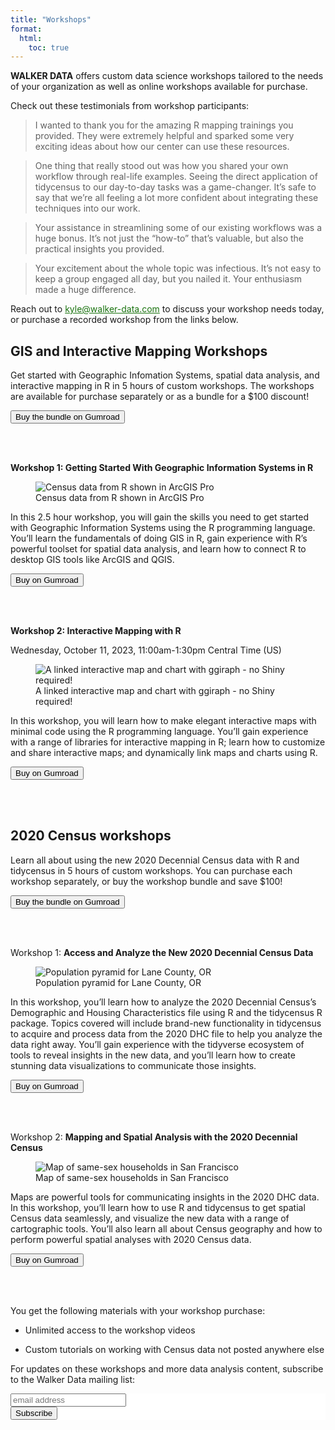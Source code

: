 ```yaml
---
title: "Workshops"
format: 
  html: 
    toc: true
---
```


__WALKER DATA__ offers custom data science workshops tailored to the needs of your organization as well as online workshops available for purchase.  

Check out these testimonials from workshop participants: 

> I wanted to thank you for the amazing R mapping trainings you provided.  They were extremely helpful and sparked some very exciting ideas about how our center can use these resources.

> One thing that really stood out was how you shared your own workflow through real-life examples. Seeing the direct application of tidycensus to our day-to-day tasks was a game-changer. It's safe to say that we're all feeling a lot more confident about integrating these techniques into our work.

> Your assistance in streamlining some of our existing workflows was a huge bonus. It's not just the "how-to" that's valuable, but also the practical insights you provided.

> Your excitement about the whole topic was infectious. It's not easy to keep a group engaged all day, but you nailed it. Your enthusiasm made a huge difference.

Reach out to <kyle@walker-data.com> to discuss your workshop needs today, or purchase a recorded workshop from the links below.  

## GIS and Interactive Mapping Workshops

Get started with Geographic Infomation Systems, spatial data analysis, and interactive mapping in R in 5 hours of custom workshops.  The workshops are available for purchase separately or as a bundle for a $100 discount!

```{=html}
<script src="https://gumroad.com/js/gumroad.js"></script>

<div class="center">
    <a href="https://walkerdata.gumroad.com/l/spatial-workshop-bundle"><button class="custom-button">Buy the bundle on Gumroad</button></a>
</div>
<br/>

```

<br/>


__Workshop 1: Getting Started With Geographic Information Systems in R__

::: {.column-margin}
![Census data from R shown in ArcGIS Pro](img/arcgis.jpeg)
:::

In this 2.5 hour workshop, you will gain the skills you need to get started with Geographic Information Systems using the R programming language. You'll learn the fundamentals of doing GIS in R, gain experience with R's powerful toolset for spatial data analysis, and learn how to connect R to desktop GIS tools like ArcGIS and QGIS.

```{=html}
<div class="center">
    <a href="https://walkerdata.gumroad.com/l/gis_in_r"><button class="custom-button">Buy on Gumroad</button></a>
</div>
<br/>

```

<br/>

__Workshop 2: Interactive Mapping with R__

Wednesday, October 11, 2023, 11:00am-1:30pm Central Time (US)

::: {.column-margin}
![A linked interactive map and chart with ggiraph - no Shiny required!](img/linked_brushing_724.gif)
:::

In this workshop, you will learn how to make elegant interactive maps with minimal code using the R programming language. You'll gain experience with a range of libraries for interactive mapping in R; learn how to customize and share interactive maps; and dynamically link maps and charts using R.


```{=html}
<div class="center">
    <a href="https://walkerdata.gumroad.com/l/interactive-mapping"><button class="custom-button">Buy on Gumroad</button></a>
</div>
<br/>

```

<br/>

## 2020 Census workshops

Learn all about using the new 2020 Decennial Census data with R and tidycensus in 5 hours of custom workshops.  You can purchase each workshop separately, or buy the workshop bundle and save $100!

```{=html}
<div class="center">
    <a href="https://walkerdata.gumroad.com/l/census-workshop-bundle"><button class="custom-button">Buy the bundle on Gumroad</button></a>
</div>
<br/>

```

<br/>

Workshop 1: __Access and Analyze the New 2020 Decennial Census Data__

::: {.column-margin}
![Population pyramid for Lane County, OR](img/image1.png)
:::

In this workshop, you'll learn how to analyze the 2020 Decennial Census's Demographic and Housing Characteristics file using R and the tidycensus R package.  Topics covered will include brand-new functionality in tidycensus to acquire and process data from the 2020 DHC file to help you analyze the data right away.  You'll gain experience with the tidyverse ecosystem of tools to reveal insights in the new data, and you'll learn how to create stunning data visualizations to communicate those insights.  


```{=html}
<div class="center">
    <a href="https://walkerdata.gumroad.com/l/analyze-2020-census"><button class="custom-button">Buy on Gumroad</button></a>
</div>
<br/>

```


<br/>


Workshop 2: __Mapping and Spatial Analysis with the 2020 Decennial Census__

::: {.column-margin}
![Map of same-sex households in San Francisco](img/image2.png)
:::

Maps are powerful tools for communicating insights in the 2020 DHC data.  In this workshop, you'll learn how to use R and tidycensus to get spatial Census data seamlessly, and visualize the new data with a range of cartographic tools.  You'll also learn all about Census geography and how to perform powerful spatial analyses with 2020 Census data.  

```{=html}
<div class="center">
    <a href="https://walkerdata.gumroad.com/l/mapping-2020-census"><button class="custom-button">Buy on Gumroad</button></a>
</div>
<br/>
```

<br/>


You get the following materials with your workshop purchase:

* Unlimited access to the workshop videos

* Custom tutorials on working with Census data not posted anywhere else

For updates on these workshops and more data analysis content, subscribe to the Walker Data mailing list:

```{=html}
<!-- Begin MailChimp Signup Form -->
<link href="https://cdn-images.mailchimp.com/embedcode/slim-10_7.css" rel="stylesheet" type="text/css">
<style type="text/css">
#mc_embed_signup{background:#fff; clear:left; font:14px Helvetica,Arial,sans-serif; }
/* Add your own MailChimp form style overrides in your site stylesheet or in this style block.
We recommend moving this block and the preceding CSS link to the HEAD of your HTML file. */
</style>
<div id="mc_embed_signup">
<form action="https://github.us15.list-manage.com/subscribe/post?u=1829a68a5eda3d301119fdcd6&amp;id=c4a53d2961" method="post" id="mc-embedded-subscribe-form" name="mc-embedded-subscribe-form" class="validate" target="_blank" novalidate>
<div id="mc_embed_signup_scroll">

<input type="email" value="" name="EMAIL" class="email" id="mce-EMAIL" placeholder="email address" required>
<!-- real people should not fill this in and expect good things - do not remove this or risk form bot signups-->
<div style="position: absolute; left: -5000px;" aria-hidden="true"><input type="text" name="b_1829a68a5eda3d301119fdcd6_c4a53d2961" tabindex="-1" value=""></div>
<div class="clear"><input type="submit" value="Subscribe" name="subscribe" id="mc-embedded-subscribe" class="button"></div>
</div>
</form>
</div>


<!--End mc_embed_signup-->
```







<style>
 a {
   color: #1a730f; 
 }

 .btn-outline-dark:hover {
     color: #fff;
     background-color: #1a730f;
     border-color: #343a40;
 }
</style>
